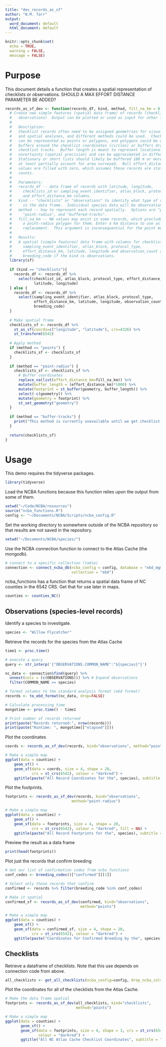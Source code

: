 ```yaml
---
title: "dev_records_as_sf"
author: "N.M. Tarr"
output:
  word_document: default
  html_document: default
---
```

```r
knitr::opts_chunk$set(
  echo = TRUE,
  warning = FALSE,
  message = FALSE)
```

# Purpose
This document details a function that creates a spatial representation of checklists or observations.  SHOULD A MAX EFFORT DISTANCE PARAMETER BE ADDED?
```r
records_as_sf_dev <- function(records_df, kind, method, fill_na_km = 0.1) {
  # Create new simple features (spatial data frame) of records (checklists or 
  #   observations)  Output can be plotted or used as input for other functions.
  # 
  #   Description: 
  #   Checklist records often need to be assigned geometries for visualization
  #   and spatial analyses, and different methods could be used.  Checklists
  #   can be represented as points or polygons, and polygons could be drawn as 
  #   buffers around the checklist coordinates (circles) or buffers drawn around
  #   checklist tracks.  Buffer length is meant to represent locational
  #   uncertainty (spatial precision) and can be approximated in different ways.
  #   Stationary or short lists should likely be buffered 100 m or more to 
  #   at least partially account for area surveyed.  Null effort_distance_km 
  #   values are filled with zero, which assumes those records are stationary 
  #   counts.
  #
  #   Parameters:
  #   records_df -- data frame of records with latitude, longitude, 
  #     checklists_id or sampling_event_identifier, atlas_block, protocol_type,
  #     and effort_distance_km columns.
  #   kind -- "checklists" or "observations" to identify what type of records are
  #     in the data frame.  Individual species data will be observations.
  #   method -- how to represent each record spatially.  Options are "points",
  #     "point-radius", and "buffered-tracks".
  #   fill_na_km -- NA values may exist in some records, which precludes creating
  #     a point-radius polygon for them. Enter a km distance to use as a 
  #     replacement.  This argument is inconsequential for the point method.
  #   
  #   Results:
  #   A spatial (simple features) data frame with columns for checklist_id or 
  #     sampling_event_identifier, atlas_block, protocol_type, 
  #     effort_distance_km, latitude, longitude and observation_count and
  #     breeding_code if the kind is observations.
  library(sf)
  
  if (kind == "checklists"){
    records_df <- records_df %>%
      select(checklist_id, atlas_block, protocol_type, effort_distance_km,
             latitude, longitude)
  } else {
    records_df <- records_df %>%
      select(sampling_event_identifier, atlas_block, protocol_type, 
             effort_distance_km, latitude, longitude, observation_count, 
             breeding_code)
  }
  
  # Make spatial frame
  checklists_sf <- records_df %>%
    st_as_sf(coords=c("longitude", "latitude"), crs=4326) %>%
    st_transform(6542)
  
  # Apply method
  if (method == "points") {
    checklists_sf <- checklists_sf
  }
    
  if (method == "point-radius") {
    checklists_sf <- checklists_sf %>%
      # Buffer coordinates
      replace_na(list(effort_distance_km=fill_na_km)) %>%
      mutate(buffer_length = (effort_distance_km)*1000) %>%
      mutate(footprint = st_buffer(geometry, buffer_length)) %>%
      select(-c(geometry)) %>%
      mutate(geometry = footprint) %>%
      st_set_geometry("geometry")
  }
    
  if (method == "buffer-tracks") {
    print("This method is currently unavailable until we get checklist tracks.")
  }
  
  return(checklists_sf)
}
```


# Usage
This demo requires the tidyverse packages.
```r
library(tidyverse)
```

Load the NCBA functions because this function relies upon the output from some of them.
```r
setwd("~/Code/NCBA/resources")
source("ncba_functions.R")
config <- "~/Documents/NCBA/Scripts/ncba_config.R"
```

Set the working directory to somewhere outside of the NCBA repository so that results are not saved in the repository.
```r
setwd("~/Documents/NCBA/species/")
```

Use the NCBA connection function to connect to the Atlas Cache (the mongodb).
```r
# connect to a specific collection (table)
connection <- connect_ncba_db(ncba_config = config, database = "ebd_mgmt", 
                              collection = "ebd")
```

ncba_functions has a function that returns a spatial data frame of NC counties in the 6542 CRS.  Get that for use later in maps.
```r
counties <- counties_NC()
```


## Observations (species-level records)
Identify a species to investigate.
```r
species <- "Willow Flycatcher"
```

Retrieve the records for the species from the Atlas Cache
```r
time1 <- proc.time()

# execute a query
query <- str_interp('{"OBSERVATIONS.COMMON_NAME":"${species}"}')

nc_data <- connection$find(query) %>%
  unnest(cols = (c(OBSERVATIONS))) %>% # Expand observations
  filter(COMMON_NAME == species)

# format columns to the standard analysis format (ebd format)
records <- to_ebd_format(nc_data, drop=FALSE)

# Calculate processing time
mongotime <- proc.time() - time1

# Print number of records returned
print(paste("Records returned:", nrow(records)))
print(paste("Runtime: ", mongotime[["elapsed"]]))
```

Plot the coordinates
```r
coords <- records_as_sf_dev(records, kind="observations", method="points")

# Make a simple map
ggplot(data = counties) +
    geom_sf() +
    geom_sf(data = coords, size = 4, shape = 20, 
            crs = st_crs(6542), colour = "darkred") + 
    ggtitle(paste("All Record Coordinates for the", species), subtitle = "")
```

Plot the footprints.
```r
footprints <- records_as_sf_dev(records, kind="observations", 
                              method="point-radius")

# Make a simple map
ggplot(data = counties) +
    geom_sf() +
    geom_sf(data = footprints, size = 4, shape = 20, 
            crs = st_crs(6542), colour = "darkred", fill = NA) + 
    ggtitle(paste("All Record Footprints for the", species), subtitle = "")
```

Preview the result as a data frame
```r
print(head(footprints))
```

Plot just the records that confirm breeding
```r
# Get our list of confirmation codes from ncba_functions
conf_codes <- breeding_codes()["confirmed"][[1]]

# Select only those records that confirm
confirmed <- records %>% filter(breeding_code %in% conf_codes)

# Make it spatial
confirmed_sf <- records_as_sf_dev(confirmed, kind="observations", 
                                  method="points")

# Make a simple map
ggplot(data = counties) +
    geom_sf() +
    geom_sf(data = confirmed_sf, size = 4, shape = 20, 
            crs = st_crs(6542), colour = "darkred") + 
    ggtitle(paste("Coordinates for Confirmed Breeding by the", species), subtitle = "")
```

## Checklists
Retrieve a dataframe of checklists.  Note that this use depends on connection code from above.
```r
all_checklists <- get_all_checklists(ncba_config=config, drop_ncba_col=TRUE)
```

Plot the coordinates for all of the checklists from the Atlas Cache.
```r
# Make the data frame spatial
footprints <- records_as_sf_dev(all_checklists, kind="checklists", 
                                method="points")

# Make a simple map
ggplot(data = counties) +
       geom_sf() +
       geom_sf(data = footprints, size = 4, shape = 3, crs = st_crs(6542),
               colour = "darkred") + 
       ggtitle("All NC Atlas Cache Checklist Coordinates", subtitle = "")
```


